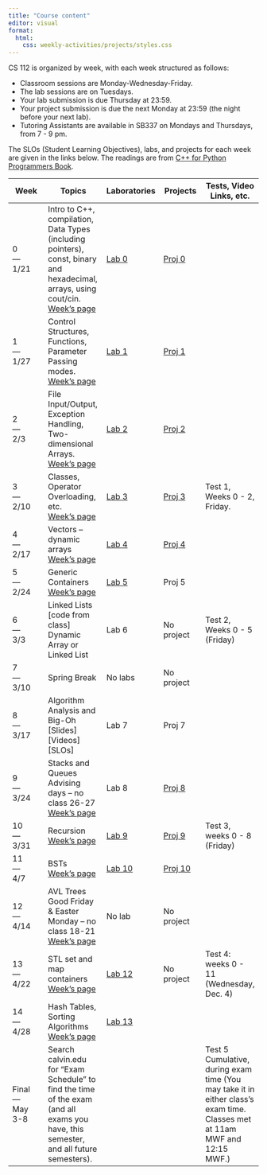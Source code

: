 ```yaml
---
title: "Course content"
editor: visual
format: 
  html:
    css: weekly-activities/projects/styles.css
---
```


CS 112 is organized by week, with each week structured as follows:

-   Classroom sessions are Monday-Wednesday-Friday.
-   The lab sessions are on Tuesdays.
-   Your lab submission is due Thursday at 23:59.
-   Your project submission is due the next Monday at 23:59 (the night before your next lab).
-   Tutoring Assistants are available in SB337 on Mondays and Thursdays, from 7 - 9 pm.

The SLOs (Student Learning Objectives), labs, and projects for each week are given in the links below. The readings are from [C++ for Python Programmers Book](https://runestone.academy/runestone/books/published/cpp4python/index.html){target="_blank"}.

| Week | Topics | Laboratories | Projects | Tests, Video Links, etc. |
|--------------|------------------|--------------|--------------|--------------|
| 0 <br> --- <br> 1/21 | Intro to C++, compilation, Data Types (including pointers), const, binary and hexadecimal, arrays, using cout/cin. <br> [Week's page](/week00.qmd) | [Lab 0](/labs/lab00.qmd){target="_blank"} | [Proj 0](/projects/proj00.qmd){target="_blank"} |  |
| 1 <br> --- <br> 1/27 | Control Structures, Functions, Parameter Passing modes. <br>[Week's page](/week01.qmd) | [Lab 1](/labs/lab01.qmd) | [Proj 1]() |  |
| 2 <br> --- <br> 2/3 | File Input/Output, Exception Handling, Two-dimensional Arrays. <br>[Week's page](/week02.qmd) | [Lab 2]() | [Proj 2]() |  |
| 3 <br> --- <br> 2/10 | Classes, Operator Overloading, etc. <br>[Week's page](weekly-activities/week03.qmd) | [Lab 3](weekly-activities/labs/lab-03/lab03.qmd) | [Proj 3](weekly-activities/projects/proj-03/proj03.qmd) | Test 1, Weeks 0 - 2, Friday. |
| 4 <br> --- <br> 2/17 | Vectors -- dynamic arrays <br>[Week's page](weekly-activities/week04.qmd) | [Lab 4](weekly-activities/labs/lab-04/lab04.qmd) | [Proj 4](weekly-activities/projects/proj-04/proj04.qmd) |  |
| 5 <br> --- <br> 2/24 | Generic Containers <br>[Week's page](weekly-activities/week05.qmd) | [Lab 5](weekly-activities/labs/lab-05/lab05.qmd) | Proj 5 |  |
| 6 <br> --- <br> 3/3| Linked Lists \[code from class\] Dynamic Array or Linked List | Lab 6 | No project | Test 2, Weeks 0 - 5 (Friday) |
| 7 <br> --- <br> 3/10| Spring Break | No labs | No project |  |
| 8 <br> --- <br> 3/17 | Algorithm Analysis and Big-Oh \[Slides\] \[Videos\] \[SLOs\] | Lab 7 | Proj 7 |  |
| 9 <br> --- <br> 3/24 | Stacks and Queues <br> Advising days – no class 26-27 <br>[Week's page](/week08.qmd) | Lab 8 | [Proj 8](/projects/proj08.qmd) |  |
| 10 <br> --- <br> 3/31 | Recursion <br>[Week's page](/week09.qmd) | [Lab 9](/labs/lab09.qmd) | [Proj 9](/projects/proj09.qmd) | Test 3, weeks 0 - 8 (Friday) |
| 11 <br> --- <br> 4/7 | BSTs <br>[Week's page](/week10.qmd) | [Lab 10](/labs/lab10.qmd) | [Proj 10](/projects/proj10.qmd) |  |
| 12 <br> --- <br> 4/14 | AVL Trees <br> Good Friday & Easter Monday – no class 18-21  <br> [Week's page](/week11.qmd) | No lab | No project |  |
| 13 <br> --- <br> 4/22 | STL set and map containers <br>[Week's page](/week12.qmd) | [Lab 12](/labs/lab12.qmd) | No project | Test 4: weeks 0 - 11 (Wednesday, Dec. 4) |
| 14 <br> --- <br> 4/28 | Hash Tables, Sorting Algorithms <br>[Week's page](/week13.qmd) | [Lab 13](/labs/lab13.qmd) |  |  |
| Final <br> --- <br> May 3-8 | Search calvin.edu for "Exam Schedule" to find the time of the exam (and all exams you have, this semester, and all future semesters). |  |  | Test 5 Cumulative, during exam time (You may take it in either class's exam time. Classes met at 11am MWF and 12:15 MWF.) |

<!-- | 11   |   | OpenMP, etc. [SLOs] [Slides]  | Lab 11    | Project 11    |   | -->